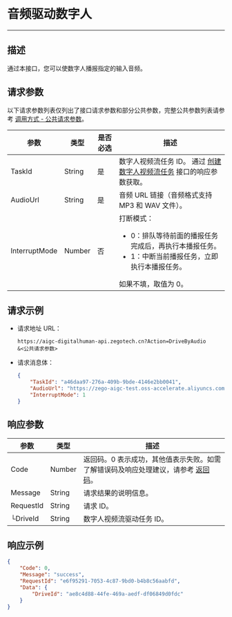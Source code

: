 # 音频驱动数字人

---

##  描述

通过本接口，您可以使数字人播报指定的输入音频。


<PostPrototype link="https://aigc-digitalhuman-api.zegotech.cn?Action=DriveByAudio" />

## 请求参数

以下请求参数列表仅列出了接口请求参数和部分公共参数，完整公共参数列表请参考 [调用方式 - 公共请求参数](./../accessing-server-apis.mdx#公共请求参数)。

| 参数               | 类型   | 是否必选 | 描述             |
|------------------|------|------|-------------------------|
| TaskId      | String | 是    | 数字人视频流任务 ID。 通过 [创建数字人视频流任务](./Create%20Digital%20Human%20Stream%20Task.mdx) 接口的响应参数获取。    |
| AudioUrl      | String | 是    | 音频 URL 链接（音频格式支持 MP3 和 WAV 文件）。    |
| InterruptMode      | Number | 否    | 打断模式：<ul><li>0：排队等待前面的播报任务完成后，再执行本播报任务。</li><li>1：中断当前播报任务，立即执行本播报任务。</li></ul>如果不填，取值为 0。   |

## 请求示例

- 请求地址 URL：

    ```https
    https://aigc-digitalhuman-api.zegotech.cn?Action=DriveByAudio
    &<公共请求参数>
    ```

- 请求消息体：

    ```json
    {
        "TaskId": "a46daa97-276a-409b-9bde-4146e2bb0041",
        "AudioUrl": "https://zego-aigc-test.oss-accelerate.aliyuncs.com/audio/20250612/5b3819fe-c507-45f7-a5c3-a4f817e71c8b.wav?OSSAccessKeyId=LTAI5tGqv9rje9rHtTDWyDXo&Expires=1749801042&Signature=aiI80PCICHuEFeUl4W5wITw86V8%3D",
        "InterruptMode": 1
    }
    ```

## 响应参数

| 参数 | 类型 | 描述 |
|------|------|------|
| Code | Number | 返回码。0 表示成功，其他值表示失败。如需了解错误码及响应处理建议，请参考 [返回码](./../return-codes.mdx)。 |
| Message | String | 请求结果的说明信息。 |
| RequestId | String | 请求 ID。 |
| └DriveId      | String       | 数字人视频流驱动任务 ID。 |

## 响应示例

```json
{
    "Code": 0,
    "Message": "success",
    "RequestId": "e6f95291-7053-4c87-9bd0-b4b8c56aabfd",
    "Data": {
        "DriveId": "ae8c4d88-44fe-469a-aedf-df06849d0fdc"
    }
}
```